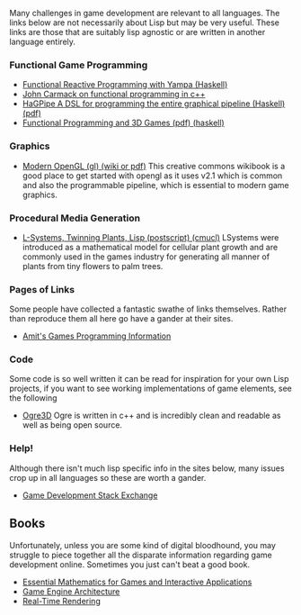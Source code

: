 Many challenges in game development are relevant to all languages. The links below are not necessarily about Lisp but may be very useful.
These links are those that are suitably lisp agnostic or are written in another language entirely.

=== Functional Game Programming ===
* [http://www.haskell.org/haskellwiki/Yampa Functional Reactive Programming with Yampa (Haskell)]
* [http://www.altdevblogaday.com/2012/04/26/functional-programming-in-c/ John Carmack on functional programming in c++]
* [http://www.idt.mdh.se/utbildning/exjobb/files/TR0811.pdf HaGPipe A DSL for programming the entire graphical pipeline (Haskell) (pdf)]
* [http://www.cse.unsw.edu.au/~pls/thesis/munc-thesis.pdf Functional Programming and 3D Games (pdf) (haskell)]

=== Graphics ===
* [http://en.wikibooks.org/wiki/OpenGL_Programming#Modern_OpenGL Modern OpenGL (gl) (wiki or pdf)] This creative commons wikibook is a good place to get started with opengl as it uses v2.1 which is common and also the programmable pipeline, which is essential to modern game graphics.

=== Procedural Media Generation  ===
* [http://www.ii.uib.no/~knute/lsystems/lsystems.final.ps.gz L-Systems, Twinning Plants, Lisp (postscript) (cmucl)] LSystems were introduced as a mathematical model for cellular plant growth and are commonly used in the games industry for generating all manner of plants from tiny flowers to palm trees.

=== Pages of Links ===
Some people have collected a fantastic swathe of links themselves. Rather than reproduce them all here go have a gander at their sites.
* [http://www-cs-students.stanford.edu/~amitp/gameprog.html Amit's Games Programming Information]

=== Code ===
Some code is so well written it can be read for inspiration for your own Lisp projects, if you want to see working implementations of game elements, see the following
* [http://www.ogre3d.org/ Ogre3D] Ogre is written in c++ and is incredibly clean and readable as well as being open source.

=== Help! ===
Although there isn't much lisp specific info in the sites below, many issues crop up in all languages so these are worth a gander.
* [http://gamedev.stackexchange.com/ Game Development Stack Exchange]

== Books ==
Unfortunately, unless you are some kind of digital bloodhound, you may struggle to piece together all the disparate information regarding game development online. Sometimes you just can't beat a good book.

* [http://www.amazon.com/Essential-Mathematics-Interactive-Applications-Edition/dp/0123742978 Essential Mathematics for Games and Interactive Applications]
* [http://www.amazon.com/Game-Engine-Architecture-Jason-Gregory/dp/1568814135 Game Engine Architecture]
* [http://www.amazon.com/Real-Time-Rendering-Third-Edition-Akenine-Moller/dp/1568814240 Real-Time Rendering]